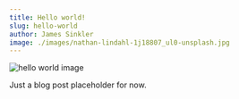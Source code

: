 ```yaml
---
title: Hello world!
slug: hello-world
author: James Sinkler
image: ./images/nathan-lindahl-1j18807_ul0-unsplash.jpg
---
```


![hello world image](./images/nathan-lindahl-1j18807_ul0-unsplash.jpg)

Just a blog post placeholder for now.
